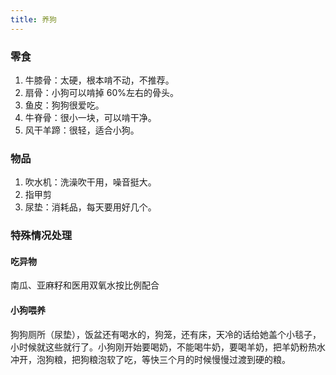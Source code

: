 ```yaml
---
title: 养狗
---
```


### 零食

1. 牛膝骨：太硬，根本啃不动，不推荐。
2. 扇骨：小狗可以啃掉 60%左右的骨头。
3. 鱼皮：狗狗很爱吃。
4. 牛脊骨：很小一块，可以啃干净。
5. 风干羊蹄：很轻，适合小狗。

### 物品

1. 吹水机：洗澡吹干用，噪音挺大。
2. 指甲剪
3. 尿垫：消耗品，每天要用好几个。

### 特殊情况处理

#### 吃异物

南瓜、亚麻籽和医用双氧水按比例配合

#### 小狗喂养

狗狗厕所（尿垫），饭盆还有喝水的，狗笼，还有床，天冷的话给她盖个小毯子，小时候就这些就行了。小狗刚开始要喝奶，不能喝牛奶，要喝羊奶，把羊奶粉热水冲开，泡狗粮，把狗粮泡软了吃，等快三个月的时候慢慢过渡到硬的粮。
